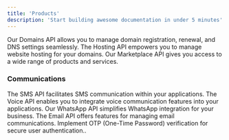 ```yaml
---
title: 'Products'
description: 'Start building awesome documentation in under 5 minutes'
---
```


<CardGroup cols={2}>
  <Card title="Domains" icon="square-1">
    Our Domains API allows you to manage domain registration, renewal, and DNS settings seamlessly.
  </Card>
  <Card title="Web Hosting" icon="square-2">
    The Hosting API empowers you to manage website hosting for your domains.
  </Card>
  <Card title="Marketplace" icon="square-3">
    Our Marketplace API gives you access to a wide range of products and services.
  </Card>
</CardGroup>


### Communications

<CardGroup cols={2}>
  <Card title="SMS" icon="square-1" href="https://sendchamp.readme.io/">
    The SMS API facilitates SMS communication within your applications.
  </Card>
  <Card title="Voice" icon="square-2">
    The Voice API enables you to integrate voice communication features into your applications.
  </Card>
  <Card title="WhatsApp" icon="square-3">
    Our WhatsApp API simplifies WhatsApp integration for your business.
  </Card>
  <Card title="Email" icon="square-4">
    The Email API offers features for managing email communications.
  </Card>
  <Card title="OTP Verification" icon="square-5">
    Implement OTP (One-Time Password) verification for secure user authentication..
  </Card>
</CardGroup>

